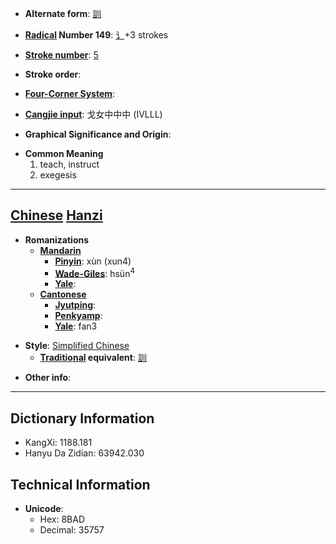 * '''Alternate form''': [[訓]]

* '''[[Wiktionary:Chinese radical index| Radical]] Number 149''': [[Wiktionary:Chinese radical index 讠|讠]]+3 strokes

* '''[[Wiktionary:Chinese total strokes index|Stroke number]]''': [[Wiktionary:Chinese total strokes index 5|5]]

* '''Stroke order''': 

* '''[[Wiktionary:Chinese four corner index|Four-Corner System]]''': 

* '''[[Wiktionary:Chinese Cangjie index|Cangjie input]]''': 戈女中中中 (IVLLL)

* '''Graphical Significance and Origin''': 

* '''Common Meaning'''
*#teach, instruct
*# exegesis


----

== [[Chinese]] [[Hanzi]] ==

* '''Romanizations'''
** '''[[Mandarin]]'''
*** '''[[Pinyin]]''': xùn (xun4)
*** '''[[Wade-Giles]]''': hsün<sup>4</sup>
*** '''[[Yale]]''': 
** '''[[Cantonese]]'''
*** '''[[Jyutping]]''':
*** '''[[Penkyamp]]''': 
*** '''[[Yale]]''': fan3

* '''Style''': [[Simplified Chinese]] 
** '''[[Traditional Chinese|Traditional]] equivalent''': [[訓]]

* '''Other info''': 

----

== Dictionary Information ==

* KangXi: 1188.181
* Hanyu Da Zidian: 63942.030

== Technical Information ==

* '''Unicode''':
** Hex: 8BAD
** Decimal: 35757